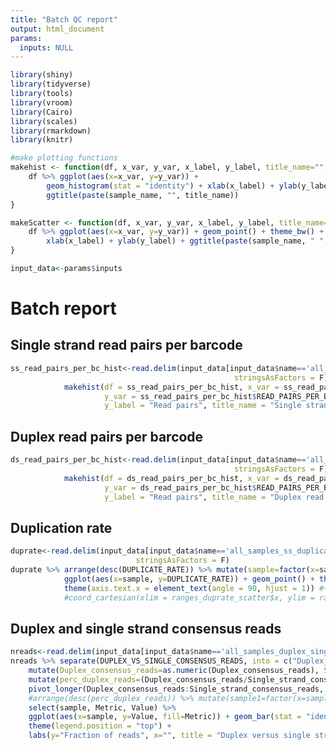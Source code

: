 ```yaml
---
title: "Batch QC report"
output: html_document
params:
  inputs: NULL
---
```



```r
library(shiny)
library(tidyverse)
library(tools)
library(vroom)
library(Cairo)
library(scales)
library(rmarkdown)
library(knitr)

#make plotting functions
makehist <- function(df, x_var, y_var, x_label, y_label, title_name="", sample_name=""){
    df %>% ggplot(aes(x=x_var, y=y_var)) + 
        geom_histogram(stat = "identity") + xlab(x_label) + ylab(y_label) + theme_bw() + 
        ggtitle(paste(sample_name, "", title_name))
}

makeScatter <- function(df, x_var, y_var, x_label, y_label, title_name="", sample_name=""){
    df %>% ggplot(aes(x=x_var, y=y_var)) + geom_point() + theme_bw() + theme(axis.text.x = element_text(angle = 45, hjust = 1)) +
        xlab(x_label) + ylab(y_label) + ggtitle(paste(sample_name, " ", title_name))
}

input_data<-params$inputs
```

# Batch report

## Single strand read pairs per barcode
```r
ss_read_pairs_per_bc_hist<-read.delim(input_data[input_data$name=='all_samples_ss_read_pairs_per_bc_hist.tsv','datapath'], 
                                                  stringsAsFactors = F)
            makehist(df = ss_read_pairs_per_bc_hist, x_var = ss_read_pairs_per_bc_hist$READ_PAIRS_PER_BC_HISTOGRAM_X,
                     y_var = ss_read_pairs_per_bc_hist$READ_PAIRS_PER_BC_HISTOGRAM_Y, x_label = "Number of Barcodes",
                     y_label = "Read pairs", title_name = "Single strand read pairs per barcode")
```

## Duplex read pairs per barcode
```r
ds_read_pairs_per_bc_hist<-read.delim(input_data[input_data$name=='all_samples_ds_read_pairs_per_bc_hist.tsv','datapath'], 
                                                  stringsAsFactors = F)
            makehist(df = ds_read_pairs_per_bc_hist, x_var = ds_read_pairs_per_bc_hist$READ_PAIRS_PER_BC_HISTOGRAM_X,
                     y_var = ds_read_pairs_per_bc_hist$READ_PAIRS_PER_BC_HISTOGRAM_Y, x_label = "Number of Barcodes",
                     y_label = "Read pairs", title_name = "Duplex read pairs per barcode")
```

## Duplication rate
```r
duprate<-read.delim(input_data[input_data$name=='all_samples_ss_duplication_rate.tsv','datapath'], 
                            stringsAsFactors = F)
duprate %>% arrange(desc(DUPLICATE_RATE)) %>% mutate(sample=factor(x=sample, levels = sample)) %>%
            ggplot(aes(x=sample, y=DUPLICATE_RATE)) + geom_point() + theme_bw() + labs(title = "Duplication rate per sample") +
            theme(axis.text.x = element_text(angle = 90, hjust = 1)) #+
            #coord_cartesian(xlim = ranges_duprate_scatter$x, ylim = ranges_duprate_scatter$y, expand = TRUE)
```

## Duplex and single strand consensus reads
```r
nreads<-read.delim(input_data[input_data$name=='all_samples_duplex_single_reads.tsv','datapath'], stringsAsFactors = F)
nreads %>% separate(DUPLEX_VS_SINGLE_CONSENSUS_READS, into = c("Duplex_consensus_reads", "Single_strand_consensus_reads"), sep = ",") %>% 
    mutate(Duplex_consensus_reads=as.numeric(Duplex_consensus_reads), Single_strand_consensus_reads=as.numeric(Single_strand_consensus_reads)) %>%
    mutate(perc_duplex_reads=(Duplex_consensus_reads/Single_strand_consensus_reads)*100, .after = Single_strand_consensus_reads) %>%
    pivot_longer(Duplex_consensus_reads:Single_strand_consensus_reads, names_to = "Metric", values_to="Value") %>% 
    #arrange(desc(perc_duplex_reads)) %>% mutate(sample1=factor(x=sample, labels = sample)) %>%
    select(sample, Metric, Value) %>%
    ggplot(aes(x=sample, y=Value, fill=Metric)) + geom_bar(stat = "identity", position = "fill") + theme_bw() +
    theme(legend.position = "top") + 
    labs(y="Fraction of reads", x="", title = "Duplex versus single strand consensus reads") + theme(axis.text.x = element_text(angle = 90, hjust = 1))
```

